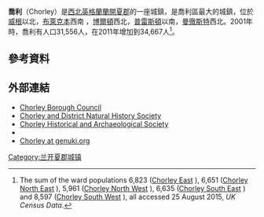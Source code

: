 {{Infobox UK place
  |latitude=                 53.653
  |longitude=                -2.632
  |official_name=            Chorley
  |nickname=                 "Lancashire's Market Town"
  |Demonym=                  Chorlean
  |population=               34,667 
  |population_ref=           (2011)
  |os_grid_reference=        SD5817
  |shire_district=           [[Chorley_(borough)|Chorley]]
  |shire_county=             [[蘭開夏郡|蘭開夏郡]]
  |region=                   North West England
  |country=                  England
  |post_town=                CHORLEY
  |postcode_district=        PR6, PR7
  |postcode_area=            PR
  |dial_code=                01257
  |constituency_westminster= [[喬利_(英國國會選區)|喬利]]
  |london_distance=
  |static_image_name=        Entering Chorley Town Centre.JPG
  |static_image_caption=     <small>Entering Chorley town centre</small>
}}
'''喬利'''（Chorley）是[[西北英格蘭|西北英格蘭]][[蘭開夏郡|蘭開夏郡]]的一座城鎮，是喬利區最大的城鎮，位於[[威根|威根]]以北{{convert|8.1|mi|km|0}}，[[布萊克本|布萊克本]]西南{{convert|10.8|mi|km|0}} ，[[博爾頓|博爾頓]]西北{{convert|11|mi|km|0}}，[[普雷斯頓|普雷斯頓]]以南{{convert|12|mi|km|0}}，[[曼徹斯特|曼徹斯特]]西北{{convert|19.5|mi|km|0}}。2001年時，喬利有人口31,556人，在2011年增加到34,667人<ref>The sum of the ward populations
6,823 ([http://ukcensusdata.com/chorley-east-e05005169#sthash.rOdwuCx4.dpbs Chorley East] {{Wayback|url=http://ukcensusdata.com/chorley-east-e05005169#sthash.rOdwuCx4.dpbs |date=20160304060756 }}),
6,651 ([http://ukcensusdata.com/chorley-north-east-e05005170#sthash.4bFTdX3r.dpbs Chorley North East] {{Wayback|url=http://ukcensusdata.com/chorley-north-east-e05005170#sthash.4bFTdX3r.dpbs |date=20160306232644 }}),
5,961 ([http://ukcensusdata.com/chorley-north-west-e05005171#sthash.jd9pvQjd.dpbs Chorley North West] {{Wayback|url=http://ukcensusdata.com/chorley-north-west-e05005171#sthash.jd9pvQjd.dpbs |date=20160306193530 }}),
6,635 ([http://ukcensusdata.com/chorley-south-east-e05005172#sthash.2LvusRUQ.dpbs Chorley South East] {{Wayback|url=http://ukcensusdata.com/chorley-south-east-e05005172#sthash.2LvusRUQ.dpbs |date=20160306071501 }}) and
8,597 ([http://ukcensusdata.com/chorley-south-west-e05005173#sthash.Hx5TG1FM.dpbs Chorley South West] {{Wayback|url=http://ukcensusdata.com/chorley-south-west-e05005173#sthash.Hx5TG1FM.dpbs |date=20160306105310 }}), all accessed 25 August 2015, ''UK Census Data''.</ref>。

==參考資料==
{{Reflist}}
==外部連結==
{{Commons category|Chorley}}
{{Wikivoyage|Chorley}}
*[http://www.chorley.gov.uk/ Chorley Borough Council]{{Wayback|url=http://www.chorley.gov.uk/ |date=20100324014749 }}
*[http://www.chorleynats.org.uk/ Chorley and District Natural History Society]{{Wayback|url=http://www.chorleynats.org.uk/ |date=20201101051452 }}
*[http://www.chorleyhistorysociety.co.uk/ Chorley Historical and Archaeological Society]{{Wayback|url=http://www.chorleyhistorysociety.co.uk/ |date=20201031185031 }}
*{{dmoz|/Regional/Europe/United_Kingdom/England/Lancashire/Chorley/}}
*[http://www.genuki.org.uk/big/eng/LAN/Chorley/ Chorley at genuki.org]{{Wayback|url=http://www.genuki.org.uk/big/eng/LAN/Chorley/ |date=20200929015828 }}

[[Category:兰开夏郡城镇|Category:兰开夏郡城镇]]